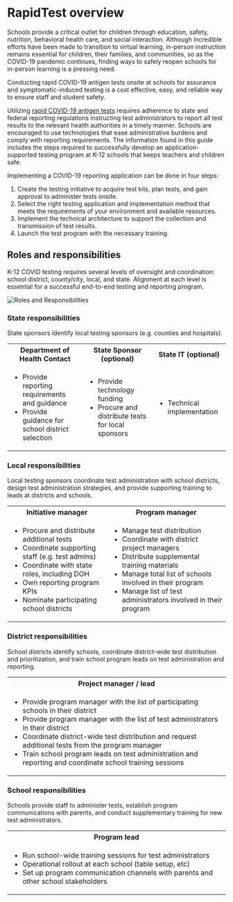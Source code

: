 # RapidTest overview

Schools provide a critical outlet for children through education, safety, nutrition, behavioral health care, and social interaction. Although incredible efforts have been made to transition to virtual learning, in-person instruction remains essential for children, their families, and communities, so as the COVID-19 pandemic continues, finding ways to safely reopen schools for in-person learning is a pressing need.

Conducting rapid COVID-19 antigen tests onsite at schools for assurance and symptomatic-induced testing is a cost effective, easy, and reliable way to ensure staff and student safety.

Utilizing [rapid COVID-19 antigen tests](https://www.cdc.gov/mmwr/volumes/69/wr/mm695152a3.htm) requires adherence to state and federal reporting regulations instructing test administrators to report all test results to the relevant health authorities in a timely manner. Schools are encouraged to use technologies that ease administrative burdens and comply with reporting requirements. The information found in this guide includes the steps required to successfully develop an application-supported testing program at K-12 schools that keeps teachers and children safe.

Implementing a COVID-19 reporting application can be done in four steps:

1. Create the testing initiative to acquire test kits, plan tests, and gain approval to administer tests onsite.
2. Select the right testing application and implementation method that meets the requirements of your environment and available resources.
3. Implement the technical architecture to support the collection and transmission of test results.
4. Launch the test program with the necessary training.

## Roles and responsibilities

K-12 COVID testing requires several levels of oversight and coordination: school district, county/city, local, and state. Alignment at each level is essential for a successful end-to-end testing and reporting program.

![Roles and Responsibilities](/images/roles.png)

### State responsibilities

State sponsors identify local testing sponsors (e.g. counties and hospitals).

<table style="width:100%">
  <tr>
    <th>Department of Health Contact</th>
    <th>State Sponsor (optional)</th>
    <th>State IT (optional)</th>
  </tr>
  <tr>
    <td><ul><li>Provide reporting requirements and guidance</li><li>Provide guidance for school district selection</li></ul></td>
    <td><ul><li>Provide technology funding</li><li>Procure and distribute tests for local sponsors</li></ul></td>
    <td><ul><li>Technical implementation</li></ul></td>
  </tr>
</table>

### Local responsibilities

Local testing sponsors coordinate test administration with school districts, design test administration strategies, and provide supporting training to leads at districts and schools.

<table style="width:100%">
  <tr>
    <th>Initiative manager</th>
    <th>Program manager</th>
  </tr>
  <tr>
    <td><ul><li>Procure and distribute additional tests</li><li>Coordinate supporting staff (e.g. test admins)</li><li>Coordinate with state roles, including DOH</li><li>Own reporting program KPIs</li><li>Nominate participating school districts</li></ul></td>
    <td><ul><li>Manage test distribution</li><li>Coordinate with district project managers</li><li>Distribute supplemental training materials</li><li>Manage total list of schools involved in their program</li><li>Manage list of test administrators involved in their program</li></ul> </td>
  </tr>
</table>

### District responsibilities

School districts identify schools, coordinate district-wide test distribution and prioritization, and train school program leads on test administration and reporting.

<table style="width:100%">
  <tr>
    <th>Project manager / lead</th>
  </tr>
  <tr>
    <td><ul><li>Provide program manager with the list of participating schools in their district</li><li>Provide program manager with the list of test administrators in their district</li><li>Coordinate district-wide test distribution and request additional tests from the program manager</li><li>Train school program leads on test administration and reporting and coordinate school training sessions</li></ul></td>
  </tr>
</table>

### School responsibilities

Schools provide staff to administer tests, establish program communications with parents, and conduct supplementary training for new test administrators.

<table style="width:100%">
  <tr>
    <th>Program lead</th>
  </tr>
  <tr>
    <td><ul><li>Run school-wide training sessions for test administrators</li><li>Operational rollout at each school (table setup, etc)</li><li>Set up program communication channels with parents and other school stakeholders</li></ul></td>
  </tr>
</table>

